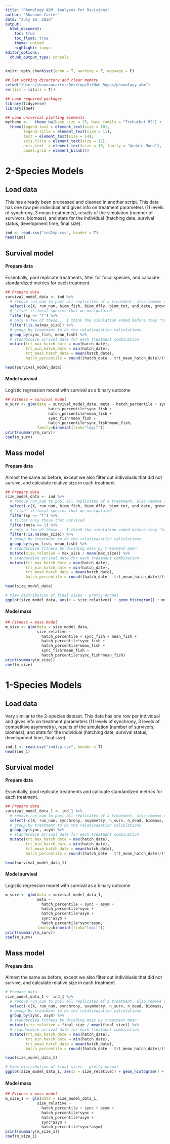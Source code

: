```yaml
---
title: "Phenology ABM: Analyses for Revisions"
author: "Shannon Carter"
date: "July 10, 2020"
output: 
  html_document:
    toc: true
    toc_float: true
    theme: united
    highlight: tango 
editor_options: 
  chunk_output_type: console
---
```


```r
knitr::opts_chunk$set(echo = T, warning = F, message = F)

## Set working directory and clear memory
setwd("/Users/shannoncarter/Desktop/GitHub_Repos/phenology-abm")
rm(list = ls(all = T))

## Load required packages
library(tidyverse)
library(lme4)

## Load universal plotting elements
mytheme <-   theme_bw(base_size = 15, base_family = "Trebuchet MS") +
  theme(legend.text = element_text(size = 10),
        legend.title = element_text(size = 11),
        text = element_text(size = 14),
        axis.title = element_text(size = 12),
        axis.text  = element_text(size = 10, family = "Andale Mono"),
        panel.grid = element_blank())
```

# 2-Species Models 

## Load data
This has already been processed and cleaned in another script. This data has one row per individual and gives info on treatment parameters (11 levels of synchrony, 3 mean treatments), results of the simulation (number of survivors, biomass), and stats for the individual (hatching date, survival status, development time, final size).

```r
ind <- read.csv("ind2sp.csv", header = T)
head(ind)
```

## Survival model

#### Prepare data

Essentially, pool replicate treatments, filter for focal species, and calcuate standardized metrics for each treatment.

```r
## Prepare data
survival_model_data <- ind %>% 
  # remove run_num to pool all replicates of a treatment. also remove others we don't need
  select(-c(X, run_num, biom_fish, biom_dfly, biom_tot, end_date, growth_rate, id, sync_dfly, mean_dfly)) %>% 
  # "fish" is focal species that we manipulated
  filter(sp == "f") %>% 
  # only a few of these... I think the simulation ended before they "hatched"
  filter(!is.na(max_size)) %>% 
  # group by treatment to do the relativazation calculations
  group_by(sync_fish, mean_fish) %>% 
  # standardize arrival date for each treatment combination
  mutate(trt_max_hatch_date = max(hatch_date),
         trt_min_hatch_date = min(hatch_date),
         trt_mean_hatch_date = mean(hatch_date),
         hatch_percentile = round((hatch_date - trt_mean_hatch_date)/(trt_max_hatch_date - trt_min_hatch_date), 3))

head(survival_model_data)
```

#### Model survival

Logistic regression model with survival as a binary outcome

```r
## Fitness = survival model
m_surv <- glm(data = survival_model_data, meta ~ hatch_percentile + sync_fish + mean_fish +
                   hatch_percentile*sync_fish +
                   hatch_percentile*mean_fish +
                   sync_fish*mean_fish +
                   hatch_percentile*sync_fish*mean_fish,
              family=binomial(link="logit"))
print(summary(m_surv))
coef(m_surv)
```


## Mass model

#### Prepare data

Almost the same as before, except we also filter out individuals that did not survive, and calculate relative size in each treatment

```r
## Prepare data
size_model_data <- ind %>% 
  # remove run_num to pool all replicates of a treatment. also remove others we don't need
  select(-c(X, run_num, biom_fish, biom_dfly, biom_tot, end_date, growth_rate, id, sync_dfly, mean_dfly)) %>% 
  # "fish" is focal species that we manipulated
  filter(sp == "f") %>% 
  # filter only those that survived
  filter(meta == 1) %>% 
  # only a few of these... I think the simulation ended before they "hatched"
  filter(!is.na(max_size)) %>% 
  # group by treatment to do the relativazation calculations
  group_by(sync_fish, mean_fish) %>% 
  # standardize fitness by dividing mass by treatment mean
  mutate(size_relative = max_size / mean(max_size)) %>% 
  # standardize arrival date for each treatment combination
  mutate(trt_max_hatch_date = max(hatch_date),
         trt_min_hatch_date = min(hatch_date),
         trt_mean_hatch_date = mean(hatch_date),
         hatch_percentile = round((hatch_date - trt_mean_hatch_date)/(trt_max_hatch_date - trt_min_hatch_date), 3))

head(size_model_data)

# View distribution of final sizes - pretty normal
ggplot(size_model_data, aes(x = size_relative)) + geom_histogram() + mytheme

```

#### Model mass

```r
## Fitness = mass model
m_size <- glm(data = size_model_data,
              size_relative ~
                hatch_percentile + sync_fish + mean_fish +
                hatch_percentile*sync_fish +
                hatch_percentile*mean_fish +
                sync_fish*mean_fish +
                hatch_percentile*sync_fish*mean_fish)
print(summary(m_size))
coef(m_size)
```

# 1-Species Models

## Load data
Very similar to the 2-species dataset. This data has one row per individual and gives info on treatment parameters (11 levels of synchrony, 3 levels of competitive asymmetry), results of the simulation (number of survivors, biomass), and stats for the individual (hatching date, survival status, development time, final size).

```r
ind_1 <- read.csv("ind1sp.csv", header = T)
head(ind_1)
```

## Survival model

#### Prepare data

Essentially, pool replicate treatments and calcuate standardized metrics for each treatment.

```r
## Prepare data
survival_model_data_1 <- ind_1 %>% 
  # remove run_num to pool all replicates of a treatment. also remove others we don't need
  select(-c(X, run_num, synchrony, asymmetry, n_surv, n_dead, biomass, mean_size, end_date, growth_time, growth_rate)) %>% 
  # group by treatment to do the relativazation calculations
  group_by(sync, asym) %>% 
  # standardize arrival date for each treatment combination
  mutate(trt_max_hatch_date = max(hatch_date),
         trt_min_hatch_date = min(hatch_date),
         trt_mean_hatch_date = mean(hatch_date),
         hatch_percentile = round((hatch_date - trt_mean_hatch_date)/(trt_max_hatch_date - trt_min_hatch_date), 3))

head(survival_model_data_1)
```

#### Model survival

Logistic regression model with survival as a binary outcome

```r
m_surv <- glm(data = survival_model_data_1, 
              meta ~ 
                hatch_percentile + sync + asym +
                hatch_percentile*sync +
                hatch_percentile*asym +
                sync*asym +
                hatch_percentile*sync*asym,
              family=binomial(link="logit"))
print(summary(m_surv))
coef(m_surv)
```

## Mass model

#### Prepare data

Almost the same as before, except we also filter out individuals that did not survive, and calculate relative size in each treatment

```r
# Prepare data
size_model_data_1 <- ind_1 %>% 
  # remove run_num to pool all replicates of a treatment. also remove others we don't need
  select(-c(X, run_num, synchrony, asymmetry, n_surv, n_dead, biomass, mean_size, end_date, growth_time, growth_rate)) %>% 
  # group by treatment to do the relativazation calculations
  group_by(sync, asym) %>% 
  # standardize fitness by dividing mass by treatment mean
  mutate(size_relative = final_size / mean(final_size)) %>% 
  # standardize arrival date for each treatment combination
  mutate(trt_max_hatch_date = max(hatch_date),
         trt_min_hatch_date = min(hatch_date),
         trt_mean_hatch_date = mean(hatch_date),
         hatch_percentile = round((hatch_date - trt_mean_hatch_date)/(trt_max_hatch_date - trt_min_hatch_date), 3))

head(size_model_data_1)

# View distribution of final sizes - pretty normal
ggplot(size_model_data_1, aes(x = size_relative)) + geom_histogram() + mytheme

```

#### Model mass

```r
## Fitness = mass model
m_size_1 <- glm(data = size_model_data_1,
              size_relative ~
                hatch_percentile + sync + asym +
                hatch_percentile*sync +
                hatch_percentile*asym +
                sync*asym +
                hatch_percentile*sync*asym)
print(summary(m_size_1))
coef(m_size_1)
```